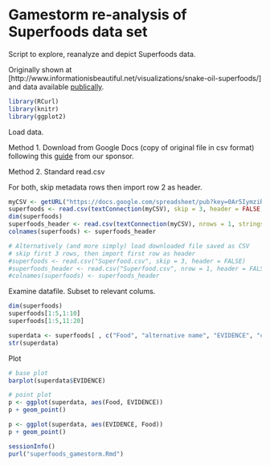 Gamestorm re-analysis of Superfoods data set
================================================

Script to explore, reanalyze and depict Superfoods data.

Originally shown at [http://www.informationisbeautiful.net/visualizations/snake-oil-superfoods/]
and data available [publically](https://docs.google.com/spreadsheet/ccc?key=0Aqe2P9sYhZ2ndHdORGgxdl9xbzJ1enJJNVc5cDFJWXc#gid=2).

```r
library(RCurl)
library(knitr)
library(ggplot2)
```

Load data.

Method 1. Download from Google Docs (copy of original file in csv format) following this [guide](http://blog.revolutionanalytics.com/2009/09/how-to-use-a-google-spreadsheet-as-data-in-r.html) from our sponsor.

Method 2. Standard read.csv

For both, skip metadata rows then import row 2 as header.                                
                                
```r
myCSV <- getURL("https://docs.google.com/spreadsheet/pub?key=0Ar5IymziRJ_9dDl1aTdSRlZKakpnNXVjT2ZmVzdaQ1E&single=true&gid=2&output=csv")
superfoods <- read.csv(textConnection(myCSV), skip = 3, header = FALSE, stringsAsFactors = FALSE)
dim(superfoods)
superfoods_header <- read.csv(textConnection(myCSV), nrows = 1, stringsAsFactors = FALSE)
colnames(superfoods) <- superfoods_header

# Alternatively (and more simply) load downloaded file saved as CSV
# skip first 3 rows, then import first row as header
#superfoods <- read.csv("Superfood.csv", skip = 3, header = FALSE)
#superfoods_header <- read.csv("Superfood.csv", nrow = 1, header = FALSE, stringsAsFactors = FALSE)
#colnames(superfoods) <- superfoods_header
```

Examine datafile. Subset to relevant colums.

```r
dim(superfoods)
superfoods[1:5,1:10]
superfoods[1:5,11:20]

superdata <- superfoods[ , c("Food", "alternative name", "EVIDENCE", "condition", "HEALTH CONDITION", "TYPE", "One to watch", "POPULARITY", "NO OF STUDIES WE EXAMINED", "SCIENTIFIC INTEREST")]
str(superdata)
```

Plot

```r
# base plot
barplot(superdata$EVIDENCE)

# point plot
p <- ggplot(superdata, aes(Food, EVIDENCE))
p + geom_point()

p <- ggplot(superdata, aes(EVIDENCE, Food))
p + geom_point()
```

```r
sessionInfo()
purl("superfoods_gamestorm.Rmd")
```

